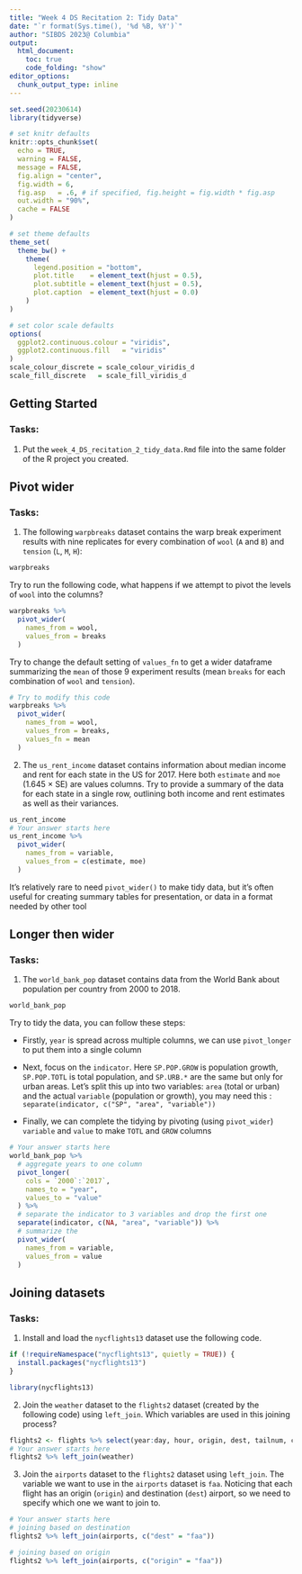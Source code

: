 ```yaml
---
title: "Week 4 DS Recitation 2: Tidy Data"
date: "`r format(Sys.time(), '%d %B, %Y')`"
author: "SIBDS 2023@ Columbia" 
output: 
  html_document:
    toc: true
    code_folding: "show"
editor_options: 
  chunk_output_type: inline
---
```


```r
set.seed(20230614)
library(tidyverse)

# set knitr defaults
knitr::opts_chunk$set(
  echo = TRUE,
  warning = FALSE,
  message = FALSE,
  fig.align = "center",
  fig.width = 6,
  fig.asp   = .6, # if specified, fig.height = fig.width * fig.asp
  out.width = "90%",
  cache = FALSE
)

# set theme defaults
theme_set(
  theme_bw() +
    theme(
      legend.position = "bottom",
      plot.title    = element_text(hjust = 0.5),
      plot.subtitle = element_text(hjust = 0.5),
      plot.caption  = element_text(hjust = 0.0)
    )
)

# set color scale defaults
options(
  ggplot2.continuous.colour = "viridis",
  ggplot2.continuous.fill   = "viridis"
)
scale_colour_discrete = scale_colour_viridis_d
scale_fill_discrete   = scale_fill_viridis_d
```

## Getting Started

### Tasks:

  1. Put the `week_4_DS_recitation_2_tidy_data.Rmd` file into the same folder of the R project you created. 

## Pivot wider

### Tasks:

  1. The following `warpbreaks` dataset contains the warp break experiment results with nine replicates for every combination of `wool` (`A` and `B`) and `tension` (`L`, `M`, `H`):
  
```r
warpbreaks
```
Try to run the following code, what happens if we attempt to pivot the levels of `wool` into the columns?

```r
warpbreaks %>% 
  pivot_wider(
    names_from = wool, 
    values_from = breaks
  )
```
Try to change the default setting of `values_fn` to get a wider dataframe summarizing the `mean` of those 9 experiment results (mean `breaks` for each combination of `wool` and `tension`).

```r
# Try to modify this code
warpbreaks %>% 
  pivot_wider(
    names_from = wool, 
    values_from = breaks,
    values_fn = mean
  )
```

  2. The `us_rent_income` dataset contains information about median income and rent for each state in the US for 2017. Here both `estimate` and `moe` (1.645 $\times$ SE) are values columns. Try to provide a summary of the data for each state in a single row, outlining both income and rent estimates as well as their variances.
  
```r
us_rent_income
# Your answer starts here
us_rent_income %>% 
  pivot_wider(
    names_from = variable, 
    values_from = c(estimate, moe)
  )
```
It’s relatively rare to need `pivot_wider()` to make tidy data, but it’s often useful for creating summary tables for presentation, or data in a format needed by other tool
 

## Longer then wider

### Tasks:

1. The `world_bank_pop` dataset contains data from the World Bank about population per country from 2000 to 2018.

```r
world_bank_pop
```
Try to tidy the data, you can follow these steps:

  - Firstly, `year` is spread across multiple columns, we can use `pivot_longer` to put them into a single column
  
  - Next, focus on the `indicator`. Here `SP.POP.GROW` is population growth, `SP.POP.TOTL` is total population, and `SP.URB.*` are the same but only for urban areas. Let’s split this up into two variables: `area` (total or urban) and the actual `variable` (population or growth), you may need this : `separate(indicator, c("SP", "area", "variable"))`

  - Finally, we can complete the tidying by pivoting (using `pivot_wider`) `variable` and `value` to make `TOTL` and `GROW` columns


```r
# Your answer starts here
world_bank_pop %>% 
  # aggregate years to one column
  pivot_longer(
    cols = `2000`:`2017`, 
    names_to = "year", 
    values_to = "value"
  ) %>% 
  # separate the indicator to 3 variables and drop the first one
  separate(indicator, c(NA, "area", "variable")) %>% 
  # summarize the 
  pivot_wider(
    names_from = variable, 
    values_from = value
  )
```


## Joining datasets

### Tasks:

  1. Install and load the `nycflights13` dataset use the following code. 

```r
if (!requireNamespace("nycflights13", quietly = TRUE)) {
  install.packages("nycflights13")
}

library(nycflights13)
```

  2. Join the `weather` dataset to the `flights2` dataset (created by the following code) using `left_join`. Which variables are used in this joining process?
  
```r
flights2 <- flights %>% select(year:day, hour, origin, dest, tailnum, carrier)
# Your answer starts here
flights2 %>% left_join(weather)
```
  
  3. Join the `airports` dataset to the `flights2` dataset using `left_join`. The variable we want to use in the `airports` dataset is `faa`. Noticing that each flight has an origin (`origin`) and destination (`dest`) airport, so we need to specify which one we want to join to.
  
```r
# Your answer starts here
# joining based on destination
flights2 %>% left_join(airports, c("dest" = "faa"))

# joining based on origin
flights2 %>% left_join(airports, c("origin" = "faa"))
```
